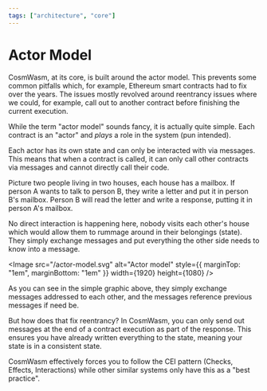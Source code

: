 ```yaml
---
tags: ["architecture", "core"]
---
```



# Actor Model

CosmWasm, at its core, is built around the actor model. This prevents some
common pitfalls which, for example, Ethereum smart contracts had to fix over the
years. The issues mostly revolved around reentrancy issues where we could, for
example, call out to another contract before finishing the current execution.

While the term "actor model" sounds fancy, it is actually quite simple. Each
contract is an "actor" and _plays_ a role in the system (pun intended).

Each actor has its own state and can only be interacted with via messages. This
means that when a contract is called, it can only call other contracts via
messages and cannot directly call their code.

Picture two people living in two houses, each house has a mailbox. If person A
wants to talk to person B, they write a letter and put it in person B's mailbox.
Person B will read the letter and write a response, putting it in person A's
mailbox.

No direct interaction is happening here, nobody visits each other's house which
would allow them to rummage around in their belongings (state). They simply
exchange messages and put everything the other side needs to know into a
message.

<Image
  src="/actor-model.svg"
  alt="Actor model"
  style={{ marginTop: "1em", marginBottom: "1em" }}
  width={1920}
  height={1080}
/>

As you can see in the simple graphic above, they simply exchange messages
addressed to each other, and the messages reference previous messages if need
be.

But how does that fix reentrancy? In CosmWasm, you can only send out messages at
the end of a contract execution as part of the response. This ensures you have
already written everything to the state, meaning your state is in a consistent
state.

CosmWasm effectively forces you to follow the CEI pattern (Checks, Effects,
Interactions) while other similar systems only have this as a "best practice".
